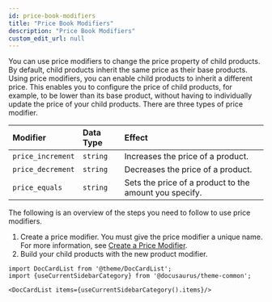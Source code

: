 ```yaml
---
id: price-book-modifiers
title: "Price Book Modifiers"
description: "Price Book Modifiers"
custom_edit_url: null
---
```




You can use price modifiers to change the price property of child products. By default, child products inherit the same price as their base products. Using price modifiers, you can enable child products to inherit a different price. This enables you to configure the price of child products, for example, to be lower than its base product, without having to individually update the price of your child products. There are three types of price modifier.

| Modifier          | Data Type | Effect                                       |
|:------------------|:----------|:---------------------------------------------|
| `price_increment` | `string`  | Increases the price of a product.            |
| `price_decrement` | `string`  | Decreases the price of a product.            |
| `price_equals`    | `string`  | Sets the price of a product to the amount you specify. |

The following is an overview of the steps you need to follow to use price modifiers.

1. Create a price modifier. You must give the price modifier a unique name. For more information, see [Create a Price Modifier](/docs/api/pxm/pricebooks/create-price-modifier).
1. Build your child products with the new product modifier.




```mdx-code-block
import DocCardList from '@theme/DocCardList';
import {useCurrentSidebarCategory} from '@docusaurus/theme-common';

<DocCardList items={useCurrentSidebarCategory().items}/>
```
      